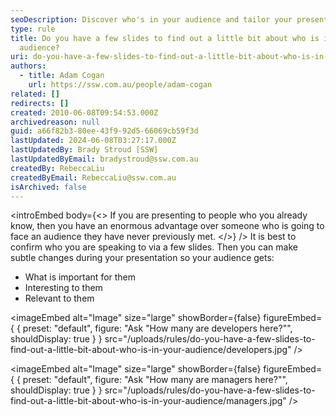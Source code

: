 ```yaml
---
seoDescription: Discover who's in your audience and tailor your presentation for maximum impact by asking a few revealing slides.
type: rule
title: Do you have a few slides to find out a little bit about who is in your
  audience?
uri: do-you-have-a-few-slides-to-find-out-a-little-bit-about-who-is-in-your-audience
authors:
  - title: Adam Cogan
    url: https://ssw.com.au/people/adam-cogan
related: []
redirects: []
created: 2010-06-08T09:54:53.000Z
archivedreason: null
guid: a66f82b3-80ee-43f9-92d5-66069cb59f3d
lastUpdated: 2024-06-08T03:27:17.000Z
lastUpdatedBy: Brady Stroud [SSW]
lastUpdatedByEmail: bradystroud@ssw.com.au
createdBy: RebeccaLiu
createdByEmail: RebeccaLiu@ssw.com.au
isArchived: false
---
```


<introEmbed
  body={<>
If you are presenting to people who you already know, then you have an enormous advantage over someone who is going to face an audience they have never previously met.
  </>}
/>
It is best to confirm who you are speaking to via a few slides. Then you can make subtle changes during your presentation so your audience gets:

- What is important for them
- Interesting to them
- Relevant to them


<imageEmbed
  alt="Image"
  size="large"
  showBorder={false}
  figureEmbed={ {
    preset: "default",
    figure: "Ask \"How many are developers here?\"",
    shouldDisplay: true
  } }
  src="/uploads/rules/do-you-have-a-few-slides-to-find-out-a-little-bit-about-who-is-in-your-audience/developers.jpg"
/>


<imageEmbed
  alt="Image"
  size="large"
  showBorder={false}
  figureEmbed={ {
    preset: "default",
    figure: "Ask \"How many are managers here?\"",
    shouldDisplay: true
  } }
  src="/uploads/rules/do-you-have-a-few-slides-to-find-out-a-little-bit-about-who-is-in-your-audience/managers.jpg"
/>

